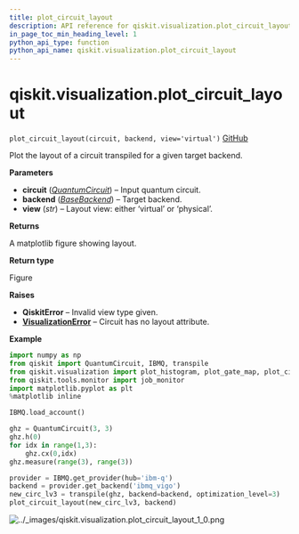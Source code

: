 ```yaml
---
title: plot_circuit_layout
description: API reference for qiskit.visualization.plot_circuit_layout
in_page_toc_min_heading_level: 1
python_api_type: function
python_api_name: qiskit.visualization.plot_circuit_layout
---
```


# qiskit.visualization.plot\_circuit\_layout

<span id="qiskit.visualization.plot_circuit_layout" />

`plot_circuit_layout(circuit, backend, view='virtual')` [GitHub](https://github.com/qiskit/qiskit/tree/stable/0.18/qiskit/visualization/gate_map.py "view source code")

Plot the layout of a circuit transpiled for a given target backend.

**Parameters**

*   **circuit** ([*QuantumCircuit*](qiskit.circuit.QuantumCircuit "qiskit.circuit.QuantumCircuit")) – Input quantum circuit.
*   **backend** ([*BaseBackend*](qiskit.providers.BaseBackend "qiskit.providers.BaseBackend")) – Target backend.
*   **view** (*str*) – Layout view: either ‘virtual’ or ‘physical’.

**Returns**

A matplotlib figure showing layout.

**Return type**

Figure

**Raises**

*   **QiskitError** – Invalid view type given.
*   [**VisualizationError**](qiskit.visualization.VisualizationError "qiskit.visualization.VisualizationError") – Circuit has no layout attribute.

**Example**

```python
import numpy as np
from qiskit import QuantumCircuit, IBMQ, transpile
from qiskit.visualization import plot_histogram, plot_gate_map, plot_circuit_layout
from qiskit.tools.monitor import job_monitor
import matplotlib.pyplot as plt
%matplotlib inline

IBMQ.load_account()

ghz = QuantumCircuit(3, 3)
ghz.h(0)
for idx in range(1,3):
    ghz.cx(0,idx)
ghz.measure(range(3), range(3))

provider = IBMQ.get_provider(hub='ibm-q')
backend = provider.get_backend('ibmq_vigo')
new_circ_lv3 = transpile(ghz, backend=backend, optimization_level=3)
plot_circuit_layout(new_circ_lv3, backend)
```

![../\_images/qiskit.visualization.plot\_circuit\_layout\_1\_0.png](/images/api/qiskit/0.32/qiskit.visualization.plot_circuit_layout_1_0.png)

